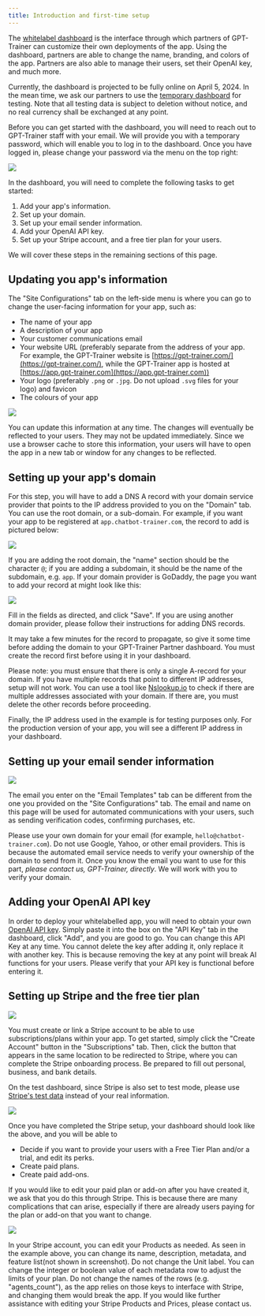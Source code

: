 ```yaml
---
title: Introduction and first-time setup
---
```


The [whitelabel dashboard](https://partners.gpt-trainer.com) is the interface through which partners of GPT-Trainer can customize their own deployments of the app. Using the dashboard, partners are able to change the name, branding, and colors of the app. Partners are also able to manage their users, set their OpenAI key, and much more. 

Currently, the dashboard is projected to be fully online on April 5, 2024. In the mean time, we ask our partners to use the [temporary dashboard](https://m2-dev.gpt-trainer.com) for testing. Note that all testing data is subject to deletion without notice, and no real currency shall be exchanged at any point.

Before you can get started with the dashboard, you will need to reach out to GPT-Trainer staff with your email. We will provide you with a temporary password, which will enable you to log in to the dashboard. Once you have logged in, please change your password via the menu on the top right:

<Frame>
  <img src="/images/whitelabel-dash-1.png" />
</Frame>

In the dashboard, you will need to complete the following tasks to get started:
1. Add your app's information.
2. Set up your domain.
3. Set up your email sender information.
4. Add your OpenAI API key.
5. Set up your Stripe account, and a free tier plan for your users.

We will cover these steps in the remaining sections of this page.

## Updating you app's information

The "Site Configurations" tab on the left-side menu is where you can go to change the user-facing information for your app, such as:
- The name of your app
- A description of your app
- Your customer communications email
- Your website URL (preferably separate from the address of your app. For example, the GPT-Trainer website is [https://gpt-trainer.com/](https://gpt-trainer.com/), while the GPT-Trainer app is hosted at [https://app.gpt-trainer.com](https://app.gpt-trainer.com))
- Your logo (preferably `.png` or `.jpg`. Do not upload `.svg` files for your logo) and favicon
- The colours of your app

<Frame>
  <img src="/images/whitelabel-dash-2.png" />
</Frame>

You can update this information at any time. The changes will eventually be reflected to your users. They may not be updated immediately. Since we use a browser cache to store this information, your users will have to open the app in a new tab or window for any changes to be reflected.

## Setting up your app's domain

For this step, you will have to add a DNS A record with your domain service provider that points to the IP address provided to you on the "Domain" tab. You can use the root domain, or a sub-domain. For example, if you want your app to be registered at `app.chatbot-trainer.com`, the record to add is pictured below:

<Frame>
  <img src="/images/whitelabel-dash-3.png" />
</Frame>

If you are adding the root domain, the "name" section should be the character `@`; if you are adding a subdomain, it should be the name of the subdomain, e.g. `app`. If your domain provider is GoDaddy, the page you want to add your record at might look like this:

<Frame>
  <img src="/images/whitelabel-dash-4.png" />
</Frame>

Fill in the fields as directed, and click "Save". If you are using another domain provider, please follow their instructions for adding DNS records. 

It may take a few minutes for the record to propagate, so give it some time before adding the domain to your GPT-Trainer Partner dashboard. You must create the record first before using it in your dashboard.

Please note: you must ensure that there is only a single A-record for your domain. If you have multiple records that point to different IP addresses, setup will not work. You can use a tool like [Nslookup.io](https://www.nslookup.io/website-to-ip-lookup/) to check if there are multiple addresses associated with your domain. If there are, you must delete the other records before proceeding.

Finally, the IP address used in the example is for testing purposes only. For the production version of your app, you will see a different IP address in your dashboard.

## Setting up your email sender information

<Frame>
  <img src="/images/whitelabel-dash-5.png" />
</Frame>

The email you enter on the "Email Templates" tab can be different from the one you provided on the "Site Configurations" tab. The email and name on this page will be used for automated communications with your users, such as sending verification codes, confirming purchases, etc.

Please use your own domain for your email (for example, `hello@chatbot-trainer.com`). Do not use Google, Yahoo, or other email providers. This is because the automated email service needs to verify your ownership of the domain to send from it. Once you know the email you want to use for this part, *please contact us, GPT-Trainer, directly*. We will work with you to verify your domain.

## Adding your OpenAI API key

In order to deploy your whitelabelled app, you will need to obtain your own [OpenAI API key](https://platform.openai.com/account/api-keys). Simply paste it into the box on the "API Key" tab in the dashboard, click "Add", and you are good to go. You can change this API Key at any time. You cannot delete the key after adding it, only replace it with another key. This is because removing the key at any point will break AI functions for your users. Please verify that your API key is functional before entering it.

## Setting up Stripe and the free tier plan

<Frame>
  <img src="/images/whitelabel-dash-6.png" />
</Frame>

You must create or link a Stripe account to be able to use subscriptions/plans within your app. To get started, simply click the "Create Account" button in the "Subscriptions" tab. Then, click the button that appears in the same location to be redirected to Stripe, where you can complete the Stripe onboarding process. Be prepared to fill out personal, business, and bank details.

On the test dashboard, since Stripe is also set to test mode, please use [Stripe's test data](https://docs.stripe.com/connect/testing#creating-accounts) instead of your real information. 

<Frame>
  <img src="/images/whitelabel-dash-7.png" />
</Frame>

Once you have completed the Stripe setup, your dashboard should look like the above, and you will be able to
- Decide if you want to provide your users with a Free Tier Plan and/or a trial, and edit its perks.
- Create paid plans.
- Create paid add-ons.

If you would like to edit your paid plan or add-on after you have created it, we ask that you do this through Stripe. This is because there are many complications that can arise, especially if there are already users paying for the plan or add-on that you want to change. 

<Frame>
  <img src="/images/whitelabel-dash-8.png" />
</Frame>

In your Stripe account, you can edit your Products as needed. As seen in the example above, you can change its name, description, metadata, and feature list(not shown in screenshot). Do not change the Unit label. You can change the integer or boolean value of each metadata row to adjust the limits of your plan. Do not change the names of the rows (e.g. "agents_count"), as the app relies on those keys to interface with Stripe, and changing them would break the app. If you would like further assistance with editing your Stripe Products and Prices, please contact us.

